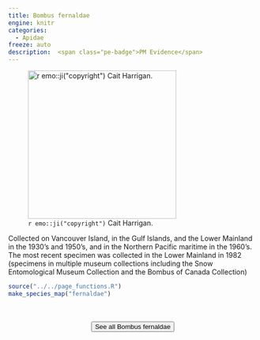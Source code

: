 ```yaml
---
title: Bombus fernaldae
engine: knitr
categories:
  - Apidae
freeze: auto
description:  <span class="pe-badge">PM Evidence</span>
---
```

![`r emo::ji("copyright")` Cait Harrigan.](/files/no_bee.png){height=300}

Collected on Vancouver Island, in the Gulf Islands, and the Lower Mainland in the 1930's and 1950's, and in the Northern Pacific maritime in the 1960's. The most recent specimen was collected in the Lower Mainland in 1982 (specimens in multiple museum collections including the Snow Entomological Museum Collection and the Bombus of Canada Collection)



```r
source("../../page_functions.R")
make_species_map("fernaldae")
```
<br><br>
<center>


<a href="NA"><button type="button" class="btn btn-secondary">See all Bombus fernaldae <i class="fa-solid fa-arrow-up-right-from-square"></i> </button></a>
</center>
